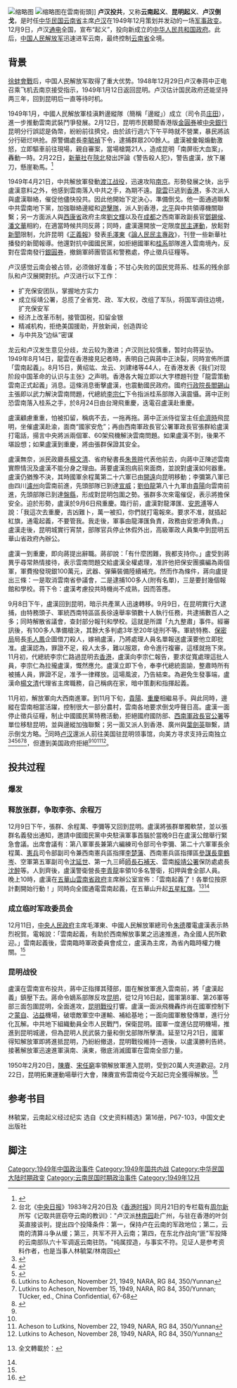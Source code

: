 {{multiple issues|
{{copyedit|time=2014-07-24T06:07:23+00:00}}
{{refimprove|time=2014-07-24T06:07:23+00:00}}
{{review|time=2014-07-24T06:07:23+00:00}}
{{trivia|time=2014-07-24T06:07:23+00:00}}
{{weasel|time=2014-07-24T06:07:23+00:00}}
{{primarysources|time=2014-07-24T06:05:52+00:00}}
}}

[[File:Lu_Han1.jpg|缩略图]]
[[File:Arthur_Rothstein_-_marching_Chinese_troops_ppmsca.07799.jpg|缩略图]]在雲南街頭]]
'''卢汉投共'''，又称'''云南起义'''、'''昆明起义'''、'''卢汉倒戈'''，是时任[[中华民国|中华民国]][[雲南省_(中華民國)|云南省]]主席[[卢汉|卢汉]]在1949年12月策划并发动的一场[[军事政变|军事政变]]。12月9日，卢汉[[通电|通电]]全国，宣布“起义”，投向新成立的[[中华人民共和国政府|中华人民共和国政府]]。此后，[[中国人民解放军|中国人民解放军]]迅速进军云南，最终控制[[雲南省_(中華民國)|云南省]]全境。

==背景==
[[淮海战役|徐蚌會戰]]后，中国人民解放军取得了重大优势。1948年12月29日卢汉奉蒋中正电召乘飞机去南京接受指示，1949年1月12日返回昆明。卢汉估计国民政府还能坚持两三年，回到昆明后一直等待时机。

1949年1月，中國人民解放軍桂滇黔邊縱隊（簡稱「邊縱」）成立（司令员[[庄田_(中将)|庄田]]），進一步推動雲南武裝鬥爭發展。2月12日，昆明市民聽聞香港版[[金圓券|金圓券]]被[[中華民國中央銀行|中央銀行]]昆明分行誤認是偽幣，紛紛前往擠兌，由於該行週六下午平時就不營業，暴民將該分行砸烂哄抢。原警備處長[[李毓禎|李毓禎]]下令，逮捕群眾200餘人。盧漢被彙報煽動激怒，立即驅車前往現場，親自審案，當場槍斃21人，造成昆明「南屏街大血案」，轟動一時。2月22日，[[新華社|新華社]]在[[陝北|陝北]]發出評論《警告殺人犯》，警告盧漢，放下屠刀，懸崖勒馬。<ref>{{cite news
| url = http://news.sohu.com/20060212/n241785440.shtml
| title = 50年前银行把真钱当假币 引发哄抢21人遭冤毙命
| newspaper = 生活新报
| accessdate = 2021-07-12
| archive-date = 2021-08-07
| archive-url = https://web.archive.org/web/20210807075628/http://news.sohu.com/20060212/n241785440.shtml
| dead-url = no
}}</ref>

1949年4月21日，中共解放軍發動[[渡江战役|渡江战役]]，迅速攻陷[[南京|南京]]。形勢發展之快，出乎盧漢意料之外，他感到雲南落入中共之手，為期不遠。[[龍雲|龍雲]]已逃到[[香港|香港]]，多次派人與盧漢聯絡，催促他儘快投共。因此他開始下定決心，準備倒戈。他一面通過聯繫中共雲南地下黨，加強聯絡邊縱和[[遊擊隊|遊擊隊]]，派人到香港，[[北平|北平]]與中共領導機關聯繫；另一方面派人與[[西康省|西康省]]政府主席[[劉文輝|劉文輝]]以及在[[成都|成都]]之西南軍政副長官[[鄧錫侯|鄧錫侯]]、[[潘文華|潘文華]]相約，在適當時候共同反蔣；同時，盧漢還開放一定限度[[民主運動|民主運動]]，放鬆對[[新聞|新聞]]限制，允許昆明《[[正義報|正義報]]》發表[[毛澤東|毛澤東]]《[[論人民民主專政|論人民民主專政]]》，刊登一些新華社播發的新聞報導。他還對抗中國國民黨，如拒絕國軍和[[桂系|桂系]]部隊進入雲南境內，反對在雲南發行[[銀圓券|銀圓券]]，撤銷軍師團管區和警務處，停止徵兵征糧等。

卢汉感觉云南会被占领，必须做好准备；不甘心失败的国民党蒋系、桂系的残余部队和卢汉展開對抗。卢汉进行以下工作：
* 扩充保安团队，掌握地方实力
* 成立绥靖公署，总揽了全省党、政、军大权，改组了军队，将国军调往边境，扩充保安军
* 经济上改革币制，接管国税，扣留金银
* 精减机构，拒绝美国援助，开放新闻，创造舆论
* 与中共及“边纵”密谋

龙云和卢汉发生意见分歧，龙云较为激进；卢汉则比较慎重，暂时向蒋妥协。1949年8月14日，龍雲在香港接見記者時，表明自己與蔣中正決裂，同時宣佈所謂「雲南起義」。8月15日，黄绍竑、龙云、刘建绪等44人，在香港发表《我们对现阶段中国革命的认识与主张》之声明。香港各大報立即以大字標題刊登「龍雲策動雲南正式起義」消息。這條消息衝擊盧漢，也震動國民政府。國府[[行政院長|行政院長]][[閻錫山|閻錫山]]主張即以武力解決雲南問題，代總統[[李宗仁|李宗仁]]下令指派桂系部隊入滇震懾。蔣中正則恐雲南落入桂系之手，於8月24日由台灣飛重慶，迭電召盧漢赴重慶。

盧漢顧慮重重，怕被扣留，稱病不去，一拖再拖。蔣中正派侍從室主任[[俞濟時|俞濟時]]飛昆明，坐催盧漢赴渝，面商“國家安危”；再由西南軍政長官公署軍政長官張群給盧漢打電話，揚言中央將派兩個軍、60架飛機解決雲南問題。如果盧漢不到，後果不堪設想；如果盧漢到重慶，將由張群保證其安全。

盧漢無奈，派民政廳長[[楊文清|楊文清]]、省府秘書長[[朱景暄|朱景暄]]代表他前去，向蔣中正陳述雲南實際情況及盧漢不能分身之理由。蔣要盧漢抱病前來面商，並說對盧漢如何器重。盧漢仍猶豫不決，其時國軍余程萬第二十六軍已由[[開遠|開遠]]向昆明移動；李彌第八軍已由四川[[瀘州|瀘州]]向雲南前進，先頭部隊已到達[[宣威|宣威]]；[[劉伯龍|劉伯龍]]第八十九軍由[[貴陽|貴陽]]向雲南前進，先頭部隊已到達[[盤縣|盤縣]]，形成對昆明包圍之勢。張群多次來電催促，表示將擔保安全。迫於形勢，盧漢於9月6日飛重慶。臨行前，盧漢對龍澤匯、[[安恩溥|安恩溥]]等人說：「我這次去重慶，吉凶難卜，萬一被扣，你們就打電報來。要求不准，就插起紅旗，通電起義，不要管我。我走後，軍事由龍澤匯負責，政務由安恩溥負責。」盧漢走後，昆明城實行宵禁，部隊官兵停止休假外出，高級軍政人員集中到昆明五華山省政府內辦公。

盧漢一到重慶，即向蔣提出辭職。蔣卻說：「有什麼困難，我都支持你。」盧受到蔣異乎尋常熱情接待，表示雲南問題交給盧漢全權處理，准許他把保安團擴編為兩個軍，軍費撥發現銀100萬元，武器、彈藥裝備陸續補充。然而作為條件，蔣向盧提出三條：一是取消雲南省參議會，二是逮捕100多人(附有名單)，三是要封幾個報館和學校。蒋下令：{{quote|（1）解散省参议会；（2）查封进步报刊、私营广播电台和进步学校；（3）逮捕地下共产党员和进步人士；（4）撤换民政厅长安恩溥。}}盧漢考慮投共時機尚不成熟，因而答應。

9月8日下午，盧漢回到昆明，暗示共產黨人迅速轉移。9月9日，在昆明實行大逮捕，由特務頭子、軍統西南特區區長徐遠舉率領數十人執行任務，共逮捕數百人之多；同時解散省議會，查封部分報刊和學校。這就是所謂「九九整肅」事件。經審訊後，有100多人準備槍決，其餘大多判處3年至20年徒刑不等。軍統特務、[[保密局|保密局]]局長[[毛人鳳|毛人鳳]]企圖借刀殺人，嫁禍盧漢，乃將處理人員名單報送盧漢要他立即批准。盧漢認為，罪證不足，殺人太多，難以服眾，命令進行複審，這樣就拖下來。11月初，代總統李宗仁路過昆明去[[香港|香港]]，盧漢向李宗仁報告，要求從寬處理這批人員，李宗仁為拉攏盧漢，慨然應允。盧漢立即下令，奉李代總統面諭，整肅時所有被捕人員，罪證不足，准予一律釋放。這場風波，乃告結束。為避免生發事端，盧漢命[[楊文清|楊文清]]代理省主席職務，自己稱病在家，暗中策劃和指揮起義。

11月初，解放軍向大西南進軍。到11月下旬，[[貴陽|貴陽]]、[[重慶|重慶]]相繼易手。與此同時，邊縱在雲南相當活躍，控制很大一部分農村，雲南各地要求倒戈呼聲日高。盧漢一面停止徵兵征糧，制止中國國民黨特務活動，拒絕國府國防部、[[西南軍政長官公署|西南軍政長官公署]]等單位移駐昆明，並與邊縱加強聯繫；另一面又派人到香港、廣州與[[葉劍英|葉劍英]]聯繫，請示倒戈方略。<ref>台北《[[中央日报|中央日报]]》1983年2月20日及《[[香港时报|香港时报]]》同月21日的专栏载有[[周尔新|周尔新]]所写《记取共匪窃夺云南的教训》："卢汉派[[林南园|林南园]]赴广州，与驻在香港的叶剑英直接谈判，提出四个投降条件：第一，保持卢在云南的军政地位；第二，云南的清算斗争从缓；第三，共军不开入云南；第四，在东北作战向“匪”军投降的云南部队六十军调返云南驻防。"纯属捏造，与事实不符。见证人是参考资料作者，也是当事人林毓棠/林南园</ref>同時[[卢汉|卢汉]]還派人前往美国驻昆明领事馆，向美方寻求支持云南独立<ref name="luhan4"> {{cite book |title=Accidental State: Chiang Kai-shek, the United States, and the Making of Taiwan|year=2016年 |publisher=Harvard University Press |pages= |language = zh-cn|author=Hsiao-ting Lin}}</ref><ref name="luhan1">{{Cite web |url = https://www.thenewslens.com/article/65548 |title = 胎死腹中的「雲南獨立」讓蔣中正失望透頂，從此改變了台灣的命運 |author = 林孝庭 |date = 2017-04-10 |publisher = The News Len |language = zh-tw |access-date = 2020-06-05 |archive-date = 2022-02-07 |archive-url = https://web.archive.org/web/20220207061449/https://www.thenewslens.com/article/65548 |dead-url = no }}</ref><ref name="luhan2">{{Cite web |url = https://theinitium.com/article/20170329-taiwan-Lin-Hsiao-ting/ |title = 解密檔案研究出版：中華民國為什麼落地台灣，而不是雲南？ |author = 陳筑君 |date = 2017-03-29 |publisher = 端传媒 |language = zh-tw |access-date = 2020-06-05 |archive-date = 2020-10-20 |archive-url = https://web.archive.org/web/20201020200208/https://theinitium.com/article/20170329-taiwan-Lin-Hsiao-ting/ |dead-url = no }}</ref><ref name="auto">Lutkins to Acheson, November 21, 1949, NARA, RG 84, 350/Yunnan</ref><ref>Lutkins to Acheson, November 15, 1949, NARA, RG 84, 350/Yunnan; TUcker, ed., China Confidential, 67-68</ref><ref name="luhan3">{{Cite web |url = https://www.chinatimes.com/cn/newspapers/20170604000687-260306 |title = 国民党为何选择落脚台湾——美不挺云南独立 蒋最终撤退来台 |date = 2017-06-08 |publisher = 中时电子报 |language = zh-tw |access-date = 2020-06-05 |archive-date = 2020-10-09 |archive-url = https://web.archive.org/web/20201009060744/https://www.chinatimes.com/cn/newspapers/20170604000687-260306 |dead-url = no }}</ref>，但遭到美国政府拒絕<ref name="luhan2"/><ref name="luhan3" /><ref>Acheson to Lutkins, November 22, 1949, NARA, RG 84, 350/Yunnan</ref><ref>Lutkins to Acheson, November 28, 1949, NARA, RG 84, 350/Yunnan</ref>。

==投共过程==

=== 爆发 ===
{{fact|盧漢利用解放軍已迫近雲南的形勢，將[[余建勳|余建勳]]第七十四軍和[[龍澤匯|龍澤匯]]第九十三軍(兩個軍由雲南保安團隊擴編)調來昆明及其附近地區，準備倒戈。12月1日，他下令成立昆明警備司令部，加強治安管理，維持社會秩序。

12月4日，[[西南軍政長官|西南軍政長官]][[張群|張群]]飛來昆明，要把雲南建成反共基地。12月8日，蔣中正召集駐滇各軍軍長[[余程萬|余程萬]]、[[李彌|李彌]]、龍澤匯等與[[張群|張群]]去成都，面授機宜。卢汉即利用余程萬、李彌等離昆時機，抓緊佈置，並決定12月9日夜投共。

1949年12月9日下午7时，卢汉宴请美、英、法国领事，迷惑蒋中正的军政人员和特务。夜间10时，卢汉率领全省军政人员，在昆明通电全国，举行「起义」，宣布云南和平解放。通电全文如下{{quotation|北京中央人民政府毛主席、朱总司令、周总理、人民革命军事委员会并请转人民解放军各野战军司令员、副司令员、各政委、全国各军政委员会、各省市人民政府、各省市军事管制委员会公鉴：<p>人民解放，大义昭然，举国夙已归心，仁者终于无敌。抗战八年，云南民主思潮，普遍三迤。革命原有历史，响义何敢后人！不意胜利甫临，国民党反动政府，私心滔天，排斥异已，遂发生云南政变，且借机将数万健儿，远戍东北；地方民众武装，剥夺殆尽；全省行政首脑，形同傀儡。以特务暗探，钳制人民之思想；以警察宪兵，监视人民之行动；诛求无厌，动辄得咎，官民束手，积愤莫伸；父老则冤苦填膺，青年则铤而走险。人民革命洪流，实已席卷地下。

解放全滇，有如日月经天，江河行地，决非任何反动势力所能遏阻。只以压力太大，不忍轻率从事，重苦人民。

汉主持滇政，忽忽四载，效傀儡之登场，处孤孽之地位，操心危而虑患深，左支吾而右竭蹶，懔威胁之多端，实智穷而力屈，既负滇人，复负革命。年来居心行事，无不以云南1千2百万人之祸福为前提，此中委屈不敢求谅于人，亦不敢求恕于我；苟执形迹而罪我，虽百死而不辞。时机未至，不惜委屈忍耐，权为应付；时机已至，不惜任何牺牲，解放云南。兹以坚决之行动，尽应尽之义务，但求有利国家，有利人民。自本日起，脱离国民党反动政府，宣布云南全境解放；并遵照毛主席、朱总司令所宣布之人民解放军约法八章及第二野战军司令刘伯承、政治委员邓小平对川黔滇康宣布之四项办法，暂组织临时军政委员会，维持地方秩序，听候中央人民政府命令。至于汉个人只求云南解放之完成，即当引退而待罪。如有反动势力为害乡邦，汉当率领三迤健儿负弩前驱，迎头痛击，完成人民解放大业。<p>谨此宣言，诸维公鉴。<p>卢汉率全体文武官员暨全省民众叩。亥佳印}}
通电后拥护卢汉起义的有：
* 国防部西南公路运输司令部司令杨中平，副司令官长治、李慕郓，参谋长钟振国
* 第四十三补给区司令乐韶成，副司令卢泰坤、罗展
* 交通部第四运输处处长杨友柏
* 昆明区铁路局局长唐宇纵
* 审计部云南审计处处长鲁岱、代行科长王卫鹏
* 考试院云贵考铨处处长周锡年；外交部驻云南特派专员李国清
* 高等法院院长胡绩、首席检察官乔文萃
* 财政部盐务管理局局长李德、副局长关志澄
* 昆明国税局局长杨金海
* 昆明海关代理税务司徐学锄
* 中央银行昆明分行经理赵康节
* 第四区公路局局长尹隆举
* 侨务处处长李伟中
* 第五区电讯局局长肖阳勋、副局长黄宝灏
* 邮政管理局局长沈松舟等|time=2021-07-30}}

===释放张群，争取李弥、余程万===
12月9日下午，張群、余程萬、李彌等又回到昆明。盧漢將張群單獨軟禁，並以張群名義發出通知，邀請中國國民黨中央駐滇軍事首腦於當晚9日在盧漢公館舉行緊急會議。出席會議有：第八軍軍長兼第六編練司令部司令李彌、第二十六軍軍長余程萬、[[憲兵|憲兵]]司令部副司令兼西南憲兵區指揮[[李楚藩|李楚藩]]、西南憲兵區指揮區[[參謀長|參謀長]][[童鶴岑|童鶴岑]]、空軍第五軍副司令[[沈延世|沈延世]]、第一九三師[[師長|師長]][[石補天|石補天]]、雲南[[綏靖公署|綏靖公署]]保防處處長[[沈醉|沈醉]]等。人到齊後，盧漢警衛營長[[李青龍|李青龍]]率領10多名警衛，扣押與會全部人員。晚上10時，盧漢在[[五華山|五華山]][[雲南省政府|雲南省政府]]主席辦公室宣佈：「雲南起義了！各單位按原計劃開始行動！」同時向全國通電雲南起義，在五華山升起[[五星紅旗|五星紅旗]]。<ref name="三联2010_最后的云南王">{{cite news|title=最后的“云南王”卢汉|newspaper=《[[三联生活周刊|三联生活周刊]]》|date=2010年第16期（2010年4月X日）|author=[[卢国梅|卢国梅]]口述、[[李菁|李菁]]謄寫|url=|archiveurl=|archivedate=}} 全文轉載於：{{cite news|title=我的父亲：最后的“云南王”卢汉|newspaper=[[云之南|云之南]]|date=2019-12-16|author=|url=http://www.yznchinese.com/我的父亲：最后的云南王卢汉/|archiveurl=https://web.archive.org/web/20210206172452/http://www.yznchinese.com/%e6%88%91%e7%9a%84%e7%88%b6%e4%ba%b2%ef%bc%9a%e6%9c%80%e5%90%8e%e7%9a%84%e4%ba%91%e5%8d%97%e7%8e%8b%e5%8d%a2%e6%b1%89/|archivedate=2021-02-06|accessdate=2021-08-18|dead-url=no}}</ref><ref name="民革中央2008"/>

===成立临时军政委员会===
12月11日，[[中華人民共和國中央人民政府_(1949年－1954年)|中央人民政府]]主席毛澤東、中國人民解放軍總司令[[朱德|朱德]]覆電盧漢表示熱烈祝賀。電報說：「雲南起義，有助於西南解放事業之迅速推進，為全國人民所歡迎。」雲南起義後，雲南臨時軍政委員會成立，盧漢為主席，為省內臨時權力機關。<ref name="民革中央2008"/>

===昆明战役===

盧漢在雲南宣布投共，蔣中正指揮其殘部，圖在解放軍進入雲南前，將「盧漢起義」鎮壓下去。蔣命令嫡系部隊反攻[[昆明|昆明]]，從12月16日起，國軍第8軍、第26軍等部三面包圍昆明，全面進攻，[[昆明戰役|昆明戰役]]打響。盧漢一面派飛機轟炸尚在國軍控制下之[[蒙自|蒙自]]、[[沾益|沾益]]機場，破壞敵軍空中運輸、補給基地；一面向國軍散發傳單，進行分化瓦解。中共地下組織動員全市人民戰鬥，保衛昆明。國軍一度進佔昆明機場，推進到昆明城邊，但為昆明人民武裝力量和倒戈部隊所擊潰。延至12月21日，國軍得知解放軍即將進抵昆明，乃紛紛撤退，昆明戰役維持一週後，以盧漢勝利告終。接著解放軍迅速進軍滇南、滇東，徹底消滅國軍在雲南全部力量。

1950年2月20日，[[陳賡|陳賡]]、[[宋任窮|宋任窮]]率領解放軍進入昆明，受到20萬人夾道歡迎。2月22日，昆明拓東運動場舉行大會，陳賡宣佈雲南從今天起已完全獲得解放。<ref name="民革中央2008">{{cite news|title=卢汉|newspaper=[[民革中央|民革中央]]|date=2008-09-27|author=谢本书|url=http://old.minge.gov.cn/minge/txt/2008-09/27/content_2496638_2.htm|archiveurl=https://web.archive.org/web/20140809205350/http://www.minge.gov.cn/minge/txt/2008-09/27/content_2496638_2.htm|archivedate=2014-08-09|accessdate=2020-10-25|dead-url=no}}</ref>

==参考书目==
林毓棠，云南起义经过纪实
选自《文史资料精选》第16册，P67-103，中国文史出版社

==脚注==
{{Reflist|2}}

{{云南历史|民国}}

[[Category:1949年中国政治事件|Category:1949年中国政治事件]]
[[Category:1949年国共内战|Category:1949年国共内战]]
[[Category:中华民国大陆时期政变|Category:中华民国大陆时期政变]]
[[Category:云南民国时期政治事件|Category:云南民国时期政治事件]]
[[Category:1949年12月|Category:1949年12月]]